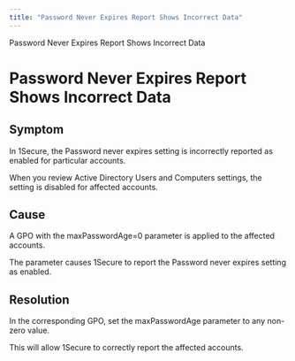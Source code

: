 ```yaml
---
title: "Password Never Expires Report Shows Incorrect Data"
---
```


Password Never Expires Report Shows Incorrect Data
 
 
 
 
 
 
 
 
 
 
 
 
 
 
 
 
 
 
 
 
 
 
 
 
 
 
 
 
 
 
 
 
 
 
 

 

# Password Never Expires Report Shows Incorrect Data

 

## Symptom

In 1Secure, the Password never expires setting is incorrectly reported as enabled for particular accounts.

When you review Active Directory Users and Computers settings, the setting is disabled for affected accounts.

## Cause

A GPO with the maxPasswordAge=0 parameter is applied to the affected accounts.

The parameter causes 1Secure to report the Password never expires setting as enabled.

## Resolution

In the corresponding GPO, set the maxPasswordAge parameter to any non-zero value.

This will allow 1Secure to correctly report the affected accounts.